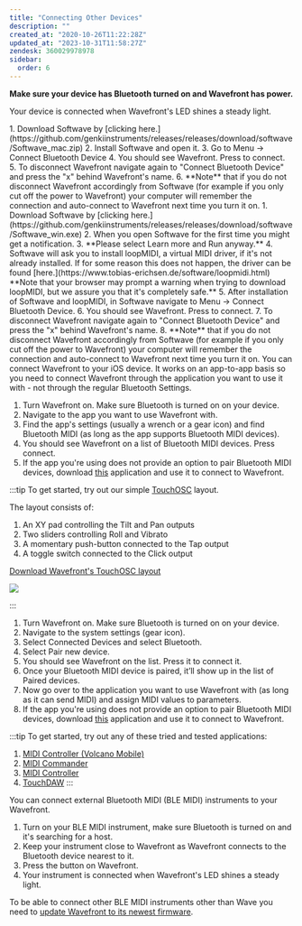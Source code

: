 ```yaml
---
title: "Connecting Other Devices"
description: ""
created_at: "2020-10-26T11:22:28Z"
updated_at: "2023-10-31T11:58:27Z"
zendesk: 360029978978
sidebar:
  order: 6
---
```


**Make sure your device has Bluetooth turned on and Wavefront has power.** 

Your device is connected when Wavefront's LED shines a steady light.


<Tabs>
  <TabItem label="macOS">
1. Download Softwave by [clicking here.](https://github.com/genkiinstruments/releases/releases/download/softwave/Softwave_mac.zip)
2. Install Softwave and open it.
3. Go to Menu -&gt; Connect Bluetooth Device
4. You should see Wavefront. Press to connect.
5. To disconnect Wavefront navigate again to "Connect Bluetooth Device" and press the "x" behind Wavefront's name.
6. **Note** that if you do not disconnect Wavefront accordingly from Softwave (for example if you only cut off the power to Wavefront) your computer will remember the connection and auto-connect to Wavefront next time you turn it on.
  </TabItem>
  <TabItem label="Windows">
1. Download Softwave by [clicking here.](https://github.com/genkiinstruments/releases/releases/download/softwave/Softwave_win.exe)
2. When you open Softwave for the first time you might get a notification.
3. **Please select Learn more and Run anyway.**
4. Softwave will ask you to install loopMIDI, a virtual MIDI driver, if it's not already installed. If for some reason this does not happen, the driver can be found [here.](https://www.tobias-erichsen.de/software/loopmidi.html)
**Note that your browser may prompt a warning when trying to download loopMIDI, but we assure you that it's completely safe.**
5. After installation of Softwave and loopMIDI, in Softwave navigate to Menu -&gt; Connect Bluetooth Device.
6. You should see Wavefront. Press to connect.
7. To disconnect Wavefront navigate again to "Connect Bluetooth Device" and press the "x" behind Wavefront's name.
8. **Note** that if you do not disconnect Wavefront accordingly from Softwave (for example if you only cut off the power to Wavefront) your computer will remember the connection and auto-connect to Wavefront next time you turn it on.
  </TabItem>
  <TabItem label="iOS">
You can connect Wavefront to your iOS device. It works on an app-to-app basis so you need to connect Wavefront through the application you want to use it with - not through the regular Bluetooth Settings.

1. Turn Wavefront on. Make sure Bluetooth is turned on on your device.
2. Navigate to the app you want to use Wavefront with.
3. Find the app's settings (usually a wrench or a gear icon) and find Bluetooth MIDI (as long as the app supports Bluetooth MIDI devices).
4. You should see Wavefront on a list of Bluetooth MIDI devices. Press connect.
5. If the app you're using does not provide an option to pair Bluetooth MIDI devices, download [this](https://apps.apple.c/src/app/midimittr/id925495245) application and use it to connect to Wavefront.

:::tip
To get started, try out our simple [TouchOSC](https://hexler.net/products/touchosc) layout. 

The layout consists of:

1. An XY pad controlling the Tilt and Pan outputs
2. Two sliders controlling Roll and Vibrato
3. A momentary push-button connected to the Tap output
4. A toggle switch connected to the Click output

[Download Wavefront's TouchOSC layout](/wavefront.touchosc)

![](/src/assets/images/article_360014731798_image_0.jpg)

:::
  </TabItem>

  <TabItem label="Android">

1. Turn Wavefront on. Make sure Bluetooth is turned on on your device.
2. Navigate to the system settings (gear icon).
3. Select Connected Devices and select Bluetooth.
4. Select Pair new device.
5. You should see Wavefront on the list. Press it to connect it.
6. Once your Bluetooth MIDI device is paired, it’ll show up in the list of Paired devices.
7. Now go over to the application you want to use Wavefront with (as long as it can send MIDI) and assign MIDI values to parameters.
8. If the app you're using does not provide an option to pair Bluetooth MIDI devices, download [this](https://play.google.com/store/apps/details?id=com.mobileer.example.midibtlepairing) application and use it to connect to Wavefront.

:::tip
 To get started, try out any of these tried and tested applications: 

1. [MIDI Controller (Volcano Mobile)](https://play.google.com/store/apps/details?id=net.volcanomobile.midi_controller)
2. [MIDI Commander](https://play.google.com/store/apps/details?id=it.bordero.midicontroller)
3. [MIDI Controller](https://play.google.com/store/apps/details?id=com.seemayr.midicontroller)
4. [TouchDAW](https://play.google.com/store/apps/details?id=de.humatic.tdaw)
:::


  </TabItem>
  <TabItem label="Bluetooth MIDI">
You can connect external Bluetooth MIDI (BLE MIDI) instruments to your Wavefront.

1. Turn on your BLE MIDI instrument, make sure Bluetooth is turned on and it's searching for a host.
2. Keep your instrument close to Wavefront as Wavefront connects to the Bluetooth device nearest to it.
3. Press the button on Wavefront.
4. Your instrument is connected when Wavefront's LED shines a steady light.

To be able to connect other BLE MIDI instruments other than Wave you need to [update Wavefront to its newest firmware](/wavefront/update).
  </TabItem>
</Tabs>
